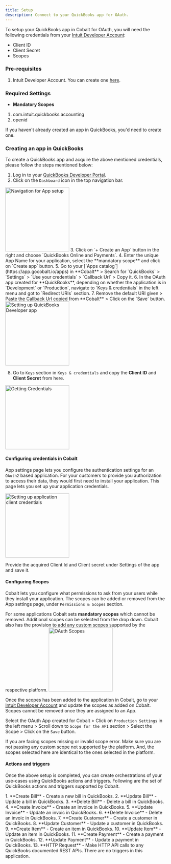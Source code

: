 ```yaml
---
title: Setup
description: Connect to your QuickBooks app for OAuth.
---
```

To setup your QuickBooks app in Cobalt for OAuth, you will need the following credentials from your [Intuit Developer Account](https://developer.intuit.com/app/developer/homepage):
- Client ID
- Client Secret
- Scopes

### Pre-requisites

1. Intuit Developer Account. You can create one [here](https://developer.intuit.com/app/developer/homepage).

### Required Settings

* **Mandatory Scopes** 
1. com.intuit.quickbooks.accounting
2. openid

<Info>If you haven't already created an app in QuickBooks, you'd need to create one.</Info>

### Creating an app in QuickBooks

To create a QuickBooks app and acquire the above mentioned credentials, please follow the steps mentioned below:

1. Log in to your [QuickBooks Developer Portal](https://developer.intuit.com/app/developer/homepage).
2. Click on the `Dashboard` icon in the top navigation bar.
<img height="200" src="/images/Quickbooks/quickbooks_navigation.png" alt="Navigation for App setup"/>
3. Click on `+ Create an App` button in the right and choose `QuickBooks Online and Payments`.
4. Enter the unique App Name for your application, select the **mandatory scope** and click on `Create app` button.
5. Go to your [`Apps catalog`](https://app.gocobalt.io/apps) in **Cobalt** > Search for `QuickBooks` > `Settings` > `Use your credentials` > `Callback Url` > Copy it.
6. In the OAuth app created for **QuickBooks**, depending on whether the application is in `Development` or `Production`, navigate to `Keys & credentials` in the left menu and got to `Redirect URIs` section.
7. Remove the default URI given > Paste the Callback Url copied from **Cobalt** > Click on the `Save` button.
<img height="200" src="/images/Quickbooks/quickbooks_config.png" alt="Setting up QuickBooks Developer app"/>

8. Go to `Keys` section in `Keys & credentials` and copy the **Client ID** and **Client Secret** from here.
<img height="200" src="/images/Quickbooks/quickbooks_credentials.png" alt="Getting Credentials"/>

#### Configuring credentials in Cobalt
App settings page lets you configure the authentication settings for an `OAuth2` based application. For your customers to provide you authorization to access their data,
they would first need to install your application. This page lets you set up your application credentials.

<img height="200" src="/images/Quickbooks/quickbooks_cobalt.png" alt="Setting up application client credentials"/>

Provide the acquired Client Id and Client secret under Settings of the app and save it.

#### Configuring Scopes
Cobalt lets you configure what permissions to ask from your users while they install your application. The scopes can be added or removed from the App settings page, under `Permissions & Scopes`
section. 

For some applications Cobalt sets **mandatory scopes** which cannot be removed. Additional scopes can be selected from the drop down. Cobalt also has the provision to add any 
custom scopes supported by the respective platform.
<img height="200" src="/images/Quickbooks/quickbooks_scopes.png" alt="OAuth Scopes"/>

Once the scopes has been added to the application in Cobalt, go to your [Intuit Developer Account](https://developer.intuit.com/app/developer/homepage) and update the scopes as added on Cobalt.
<Info>
Scopes cannot be removed once they are assigned to an App.
</Info>

Select the OAuth App created for Cobalt > Click on `Production Settings` in the left menu > Scroll down to `Scope for the API` section > Select the Scope > Click on the `Save` button. 

<Warning>
If you are facing scopes missing or invalid scope error. Make sure you are not passing any custom scope not supported by the platform. And, the scopes selected here are
identical to the ones selected in the platform.
</Warning>

#### Actions and triggers
Once the above setup is completed, you can create orchestrations of your use-cases using QuickBooks actions and triggers. Following are the set of QuickBooks actions and triggers
supported by Cobalt.

<Tabs>
  <Tab title="Actions">
  <AccordionGroup>
  <Accordion title="Bill">
     1. **Create Bill** - Create a new bill in QuickBooks.
     2. **Update Bill** - Update a bill in QuickBooks.
     3. **Delete Bill** - Delete a bill in QuickBooks.
    </Accordion>
    <Accordion title="Invoice">
     4. **Create Invoice** - Create an invoice in QuickBooks.
     5. **Update Invoice** - Update an invoic in QuickBooks.
     6. **Delete Invoice** - Delete an invoic in QuickBooks.
     </Accordion>
    <Accordion title="Customer">
     7. **Create Customer** - Create a customer in QuickBooks.
     8. **Update Customer** - Update a customer in QuickBooks.
     </Accordion>
    <Accordion title="Item">
     9. **Create Item** - Create an item in QuickBooks.
     10. **Update Item** - Update an item in QuickBooks.
      </Accordion>
    <Accordion title="Payment">
     11. **Create Payment** - Create a payment in QuickBooks.
     12. **Update Payment** - Update a payment in QuickBooks.
     </Accordion>
     <Accordion title="Others">
     13. **HTTP Request** - Make HTTP API calls to any QuickBooks documented REST APIs.
      </Accordion>
</AccordionGroup>
</Tab>

  <Tab title="Triggers">
        There are no triggers in this application.
  </Tab>
</Tabs>
